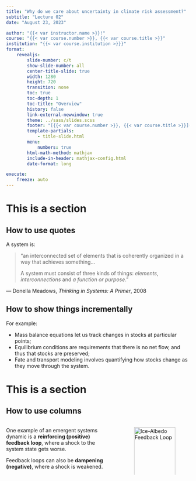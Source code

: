 ```yaml
---
title: "Why do we care about uncertainty in climate risk assessment?"
subtitle: "Lecture 02"
date: "August 23, 2023"

author: "{{< var instructor.name >}}!"
course: "{{< var course.number >}}, {{< var course.title >}}"
institution: "{{< var course.institution >}}}"
format:
    revealjs:
        slide-number: c/t
        show-slide-number: all
        center-title-slide: true
        width: 1280
        height: 720
        transition: none
        toc: true
        toc-depth: 1
        toc-title: "Overview"
        history: false
        link-external-newwindow: true
        theme: ../sass/slides.scss
        footer: "[{{< var course.number >}}, {{< var course.title >}}]({{< var course.url >}})"
        template-partials:
            - title-slide.html
        menu:
            numbers: true
        html-math-method: mathjax
        include-in-header: mathjax-config.html
        date-format: long

execute:
    freeze: auto
---
```


# This is a section

## How to use quotes

A system is:

::: {.quote}
> "an interconnected set of elements that is coherently organized in a way that achieves something...
>
> A system must consist of three kinds of things: *elements*, *interconnections* and *a function or purpose*."

::: {.cite} 
--- Donella Meadows, *Thinking in Systems: A Primer*, 2008 
:::
:::

## How to show things incrementally

For example:

::: {.incremental}
- Mass balance equations let us track changes in stocks at particular points;
- Equilibrium conditions are requirements that there is no net flow, and thus that stocks are preserved;
- Fate and transport modeling involves quantifying how stocks change as they move through the system.
:::

# This is a section

## How to use columns

:::: {.columns}

::: {.column width=60%}
One example of an emergent systems dynamic is a **reinforcing (positive) feedback loop**, where a shock to the system state gets worse.

Feedback loops can also be **dampening (negative)**, where a shock is weakened.
:::

::: {.column width=40%}
![Ice-Albedo Feedback Loop](images/ice-albedo.svg){width=100%}
:::

::::

